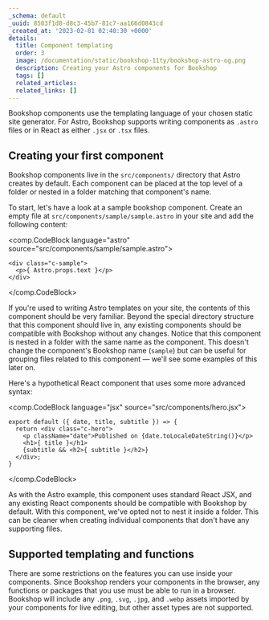 ```yaml
---
_schema: default
_uuid: 8503f1d8-d8c3-45b7-81c7-aa166d0843cd
_created_at: '2023-02-01 02:40:30 +0000'
details:
  title: Component templating
  order: 3
  image: /documentation/static/bookshop-11ty/bookshop-astro-og.png
  description: Creating your Astro components for Bookshop
  tags: []
  related_articles:
  related_links: []
---
```

Bookshop components use the templating language of your chosen static site generator. For Astro, Bookshop supports writing components as `.astro` files or in React as either `.jsx` or `.tsx` files.

## Creating your first component

Bookshop components live in the `src/components/` directory that Astro creates by default. Each component can be placed at the top level of a folder or nested in a folder matching that component's name.

To start, let's have a look at a sample bookshop component. Create an empty file at `src/components/sample/sample.astro` in your site and add the following content:

<comp.CodeBlock language="astro" source="src/components/sample/sample.astro">
```
<div class="c-sample">
  <p>{ Astro.props.text }</p>
</div>
```
</comp.CodeBlock>

If you're used to writing Astro templates on your site, the contents of this component should be very familiar. Beyond the special directory structure that this component should live in, any existing components should be compatible with Bookshop without any changes. Notice that this component is nested in a folder with the same name as the component. This doesn't change the component's Bookshop name (`sample`) but can be useful for grouping files related to this component — we'll see some examples of this later on.

Here's a hypothetical React component that uses some more advanced syntax:

<comp.CodeBlock language="jsx" source="src/components/hero.jsx">
```
export default ({ date, title, subtitle }) => {
  return <div class="c-hero">
    <p className="date">Published on {date.toLocaleDateString()}</p>
    <h1>{ title }</h1>
    {subtitle && <h2>{ subtitle }</h2>}
  </div>;
}
```
</comp.CodeBlock>

As with the Astro example, this component uses standard React JSX, and any existing React components should be compatible with Bookshop by default. With this component, we've opted not to nest it inside a folder. This can be cleaner when creating individual components that don't have any supporting files.

## Supported templating and functions

There are some restrictions on the features you can use inside your components. Since Bookshop renders your components in the browser, any functions or packages that you use must be able to run in a browser. Bookshop will include any `.png`, `.svg`, `.jpg`, and `.webp` assets imported by your components for live editing, but other asset types are not supported.